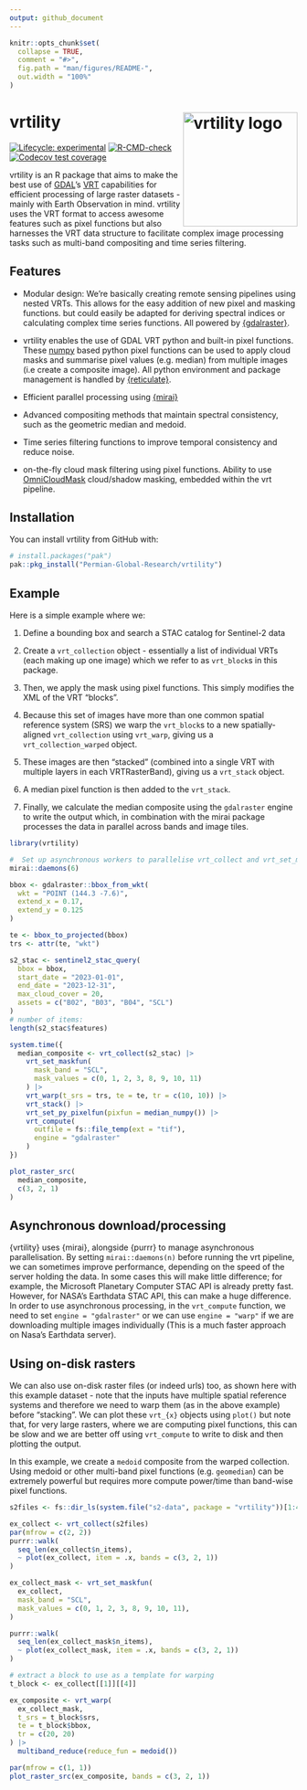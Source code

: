 ```yaml
---
output: github_document
---
```


<!-- README.md is generated from README.Rmd. Please edit that file -->

```r
knitr::opts_chunk$set(
  collapse = TRUE,
  comment = "#>",
  fig.path = "man/figures/README-",
  out.width = "100%"
)
```

# vrtility <a href="https://permian-global-research.github.io/vrtility/" alt="vrtility"><img src="man/figures/vrtility_hex.png" alt="vrtility logo" align="right" width="200"/></a>


<!-- badges: start -->
[![Lifecycle: experimental](https://img.shields.io/badge/lifecycle-experimental-orange.svg)](https://lifecycle.r-lib.org/articles/stages.html#experimental)
[![R-CMD-check](https://github.com/Permian-Global-Research/vrtility/actions/workflows/R-CMD-check.yaml/badge.svg)](https://github.com/Permian-Global-Research/vrtility/actions/workflows/R-CMD-check.yaml)
[![Codecov test coverage](https://codecov.io/gh/Permian-Global-Research/vrtility/branch/main/graph/badge.svg)](https://app.codecov.io/gh/Permian-Global-Research/vrtility?branch=main)
<!-- badges: end -->

vrtility is an R package that aims to make the best use of
[GDAL](https://gdal.org/en/stable/index.html)’s
[VRT](https://gdal.org/en/stable/drivers/raster/vrt.html) capabilities
for efficient processing of large raster datasets - mainly with Earth
Observation in mind. vrtility uses the VRT format to access awesome features
such as pixel functions but also harnesses the VRT data structure to facilitate
complex image processing tasks such as multi-band compositing and time series
filtering.



```{=gfm}
> [!CAUTION]
> This package is under active development and is likely to change. Contributions and suggestions are still very welcome!
``` 

## Features

- Modular design: We're basically creating remote sensing pipelines using 
nested VRTs. This allows for the easy addition of new pixel and
masking functions. but could easily be adapted for deriving spectral indices
or calculating complex time series functions. All powered by 
[{gdalraster}](https://usdaforestservice.github.io/gdalraster/index.html).

- vrtility enables the use of GDAL VRT python and built-in pixel functions. These
  [numpy](https://numpy.org/) based python pixel functions can be used to apply
  cloud masks and summarise pixel values (e.g. median) from multiple images
  (i.e create a composite image). All python environment and package management
  is handled by [{reticulate}](https://rstudio.github.io/reticulate/).

- Efficient parallel processing using [{mirai}](https://shikokuchuo.net/mirai/)

- Advanced compositing methods that maintain spectral consistency, such as the
geometric median and medoid. 

- Time series filtering functions to improve temporal consistency
  and reduce noise.

- on-the-fly cloud mask filtering using pixel functions. Ability to use
  [OmniCloudMask](https://github.com/DPIRD-DMA/OmniCloudMask) cloud/shadow 
  masking, embedded within the vrt pipeline.

## Installation

You can install vrtility from GitHub with:

``` r
# install.packages("pak")
pak::pkg_install("Permian-Global-Research/vrtility")
```

## Example

Here is a simple example where we: 

1. Define a bounding box and search a STAC catalog for Sentinel-2 data

2. Create a `vrt_collection` object - essentially a list of individual VRTs 
(each making up one image) which we refer to as `vrt_block`s in this package. 

3. Then, we apply the mask using pixel functions. This simply modifies the XML
of the VRT "blocks".

4. Because this set of images have more than one common spatial reference system 
(SRS) we warp the `vrt_block`s to a new spatially-aligned `vrt_collection` using 
`vrt_warp`, giving us a `vrt_collection_warped` object. 

1. These images are then "stacked" (combined into a single VRT with multiple 
layers in each VRTRasterBand), giving us a `vrt_stack` object.

1. A median pixel function is then added to the `vrt_stack`. 

2. Finally, we calculate the median composite using the `gdalraster` engine to 
write the output which, in combination with the mirai package processes the data
in parallel across bands and image tiles.

```r
library(vrtility)

#  Set up asynchronous workers to parallelise vrt_collect and vrt_set_maskfun
mirai::daemons(6)

bbox <- gdalraster::bbox_from_wkt(
  wkt = "POINT (144.3 -7.6)",
  extend_x = 0.17,
  extend_y = 0.125
)

te <- bbox_to_projected(bbox)
trs <- attr(te, "wkt")

s2_stac <- sentinel2_stac_query(
  bbox = bbox,
  start_date = "2023-01-01",
  end_date = "2023-12-31",
  max_cloud_cover = 20,
  assets = c("B02", "B03", "B04", "SCL")
)
# number of items:
length(s2_stac$features)

system.time({
  median_composite <- vrt_collect(s2_stac) |>
    vrt_set_maskfun(
      mask_band = "SCL",
      mask_values = c(0, 1, 2, 3, 8, 9, 10, 11)
    ) |>
    vrt_warp(t_srs = trs, te = te, tr = c(10, 10)) |>
    vrt_stack() |>
    vrt_set_py_pixelfun(pixfun = median_numpy()) |>
    vrt_compute(
      outfile = fs::file_temp(ext = "tif"),
      engine = "gdalraster"
    )
})

plot_raster_src(
  median_composite,
  c(3, 2, 1)
)
```

## Asynchronous download/processing

{vrtility} uses {mirai}, alongside {purrr} to manage asynchronous
parallelisation. By setting `mirai::daemons(n)` before running the vrt
pipeline, we can sometimes improve performance, depending on the speed of the
server holding the data. In some cases this will make little difference;
for example, the Microsoft Planetary Computer STAC API is already pretty
fast. However, for NASA’s Earthdata STAC API, this can make a huge
difference. In order to use asynchronous processing, in the `vrt_compute` 
function, we need to set `engine = "gdalraster"` or we can use 
`engine = "warp"` if we are downloading multiple images individually (This is a 
much faster approach on Nasa's Earthdata server).

## Using on-disk rasters

We can also use on-disk raster files (or indeed urls) too, as shown here with 
this example dataset - note that the inputs have multiple spatial reference 
systems and therefore we need to warp them (as in the above example) before 
"stacking". We can plot these `vrt_{x}` objects using `plot()` but note that,
for very large rasters, where we are computing pixel functions, this can be 
slow and we are better off using `vrt_compute` to write to disk and then 
plotting the output.

In this example, we create a `medoid` composite from the warped collection. 
Using medoid or other multi-band pixel functions (e.g. `geomedian`) can be 
extremely powerful but requires more compute power/time than band-wise pixel 
functions.

```r
s2files <- fs::dir_ls(system.file("s2-data", package = "vrtility"))[1:4]

ex_collect <- vrt_collect(s2files)
par(mfrow = c(2, 2))
purrr::walk(
  seq_len(ex_collect$n_items),
  ~ plot(ex_collect, item = .x, bands = c(3, 2, 1))
)

ex_collect_mask <- vrt_set_maskfun(
  ex_collect,
  mask_band = "SCL",
  mask_values = c(0, 1, 2, 3, 8, 9, 10, 11),
)

purrr::walk(
  seq_len(ex_collect_mask$n_items),
  ~ plot(ex_collect_mask, item = .x, bands = c(3, 2, 1))
)

# extract a block to use as a template for warping
t_block <- ex_collect[[1]][[4]]

ex_composite <- vrt_warp(
  ex_collect_mask,
  t_srs = t_block$srs,
  te = t_block$bbox,
  tr = c(20, 20)
) |>
  multiband_reduce(reduce_fun = medoid())

par(mfrow = c(1, 1))
plot_raster_src(ex_composite, bands = c(3, 2, 1))
```

